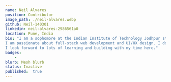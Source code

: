 ---
name: Neil Alvares
position: Contributor
image_path: ./neil-alvares.webp
github: Neil-140301
linkedin: neil-alvares-2986561a0
location: Pune, India
bio: "I am a sophomore at the Indian Institute of Technology Jodhpur studying Electrical Engineering.
I am passionate about full-stack web development and UI/UX design. I don't play sports and am a Disney and Marvel fan.
I look forward to lots of learning and building with my time here."
badges:
    -
blurb: Mesh blurb
status: Inactive
published:  true
---
